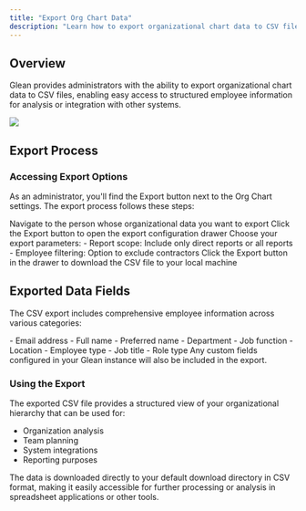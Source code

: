 ```yaml
---
title: "Export Org Chart Data"
description: "Learn how to export organizational chart data to CSV files in Glean's admin interface"
---
```


## Overview

Glean provides administrators with the ability to export organizational chart data to CSV files, enabling easy access to structured employee information for analysis or integration with other systems.

<Frame>
  <img src="https://downloads.intercomcdn.com/i/o/1043262024/db2940b3a65a5e28374fe88c/image.png" />
</Frame>

## Export Process

### Accessing Export Options

As an administrator, you'll find the Export button next to the Org Chart settings. The export process follows these steps:

<Steps>
  <Step title="Select Starting Point">
    Navigate to the person whose organizational data you want to export
  </Step>

  <Step title="Initialize Export">
    Click the Export button to open the export configuration drawer
  </Step>

  <Step title="Configure Export Options">
    Choose your export parameters:
    - Report scope: Include only direct reports or all reports
    - Employee filtering: Option to exclude contractors
  </Step>

  <Step title="Generate Export">
    Click the Export button in the drawer to download the CSV file to your local machine
  </Step>
</Steps>

## Exported Data Fields

The CSV export includes comprehensive employee information across various categories:

<Card title="Standard Fields">
- Email address
- Full name
- Preferred name
- Department
- Job function
- Location
- Employee type
- Job title
- Role type
</Card>

<Info>
Any custom fields configured in your Glean instance will also be included in the export.
</Info>

### Using the Export

The exported CSV file provides a structured view of your organizational hierarchy that can be used for:
- Organization analysis
- Team planning
- System integrations
- Reporting purposes

The data is downloaded directly to your default download directory in CSV format, making it easily accessible for further processing or analysis in spreadsheet applications or other tools.